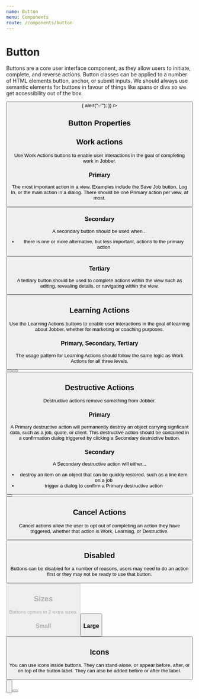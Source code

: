 ```yaml
---
name: Button
menu: Components
route: /components/button
---
```



# Button

<ComponentStatus stage="pre" responsive="no" accessible="no" />

Buttons are a core user interface component, as they allow users to initiate,
complete, and reverse actions. Button classes can be applied to a number of HTML
elements button, anchor, or submit inputs. We should always use semantic
elements for buttons in favour of things like spans or divs so we get
accessibility out of the box.

<Playground>
  <Button
    label="Submit"
    onClick={() => {
      alert("✅");
    }}
  />
</Playground>

## Button Properties

<Props of={Button} />

## Work actions

Use Work Actions buttons to enable user interactions in the goal of completing
work in Jobber.

### Primary

The most important action in a view. Examples include the Save Job button, Log
In, or the main action in a dialog. There should be one Primary action per view,
at most.

<Playground>
  <Button label="Submit" />
</Playground>

### Secondary

A secondary button should be used when...

- there is one or more alternative, but less important, actions to the primary
  action

<Playground>
  <Button label="Submit" variation="secondary" />
</Playground>

### Tertiary

A tertiary button should be used to complete actions within the view such as
editing, revealing details, or navigating within the view.

<Playground>
  <Button label="Submit" variation="tertiary" />
</Playground>

## Learning Actions

Use the Learning Actions buttons to enable user interactions in the goal of
learning about Jobber, whether for marketing or coaching purposes.

### Primary, Secondary, Tertiary

The usage pattern for Learning Actions should follow the same logic as Work
Actions for all three levels.

<Playground>
  <Button
    label="Learn More"
    type="learning"
    url="//getjobber.com"
    external={true}
  />
</Playground>

<Playground>
  <Button
    label="Learn More"
    type="learning"
    variation="secondary"
    url="//getjobber.com"
    external={true}
  />
</Playground>

<Playground>
  <Button
    label="Learn More"
    type="learning"
    variation="tertiary"
    url="//getjobber.com"
    external={true}
  />
</Playground>

## Destructive Actions

Destructive actions remove something from Jobber.

### Primary

A Primary destructive action will permanently destroy an object carrying
signficant data, such as a job, quote, or client. This destructive action should
be contained in a confirmation dialog triggered by clicking a Secondary
destructive button.

### Secondary

A Secondary destructive action will either...

- destroy an item on an object that can be quickly restored, such as a line item
  on a job
- trigger a dialog to confirm a Primary destructive action

<Playground>
  <Button label="Delete" type="destructive" />
</Playground>

<Playground>
  <Button label="Delete" type="destructive" variation="secondary" />
</Playground>

## Cancel Actions

Cancel actions allow the user to opt out of completing an action they have
triggered, whether that action is Work, Learning, or Destructive.

<Playground>
  <Button label="Cancel" type="cancel" />
</Playground>

## Disabled

Buttons can be disabled for a number of reasons, users may need to do an action
first or they may not be ready to use that button.

<Playground>
  <Button label="Submit" disabled />
</Playground>

## Sizes

Buttons comes in 2 extra sizes.

### Small

<Playground>
  <Button label="Submit" size="small" />
</Playground>

### Large

<Playground>
  <Button label="Submit" size="large" />
</Playground>

## Icons

You can use icons inside buttons. They can stand-alone, or appear before, after,
or on top of the button label. They can also be added before or after the label.

<Playground>
  <Button label="More" variation="secondary" icon="more" />
  <br />
  <br />
  <Button
    label="Actions"
    variation="secondary"
    icon="arrowDown"
    iconOnRight={true}
  />
</Playground>
